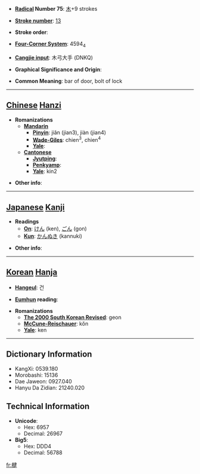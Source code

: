 * '''[[Wiktionary:Chinese radical index| Radical]] Number 75''': [[Wiktionary:Chinese radical index 木|木]]+9 strokes

* '''[[Wiktionary:Chinese total strokes index|Stroke number]]''': [[Wiktionary:Chinese total strokes index 13|13]]

* '''Stroke order''': 

* '''[[Wiktionary:Chinese four corner index|Four-Corner System]]''': 4594<sub>4</sub>

* '''[[Wiktionary:Chinese Cangjie index|Cangjie input]]''': 木弓大手 (DNKQ)

* '''Graphical Significance and Origin''': 

* '''Common Meaning''': bar of door, bolt of lock

----

== [[Chinese]] [[Hanzi]] ==

* '''Romanizations'''
** '''[[Mandarin]]'''
*** '''[[Pinyin]]''': jiǎn (jian3), jiàn (jian4)
*** '''[[Wade-Giles]]''': chien<sup>3</sup>, chien<sup>4</sup>
*** '''[[Yale]]''': 
** '''[[Cantonese]]'''
*** '''[[Jyutping]]''':
*** '''[[Penkyamp]]''': 
*** '''[[Yale]]''': kin2

* '''Other info''': 

----

== [[Japanese]] [[Kanji]] ==

* '''Readings'''
** '''[[On]]''': [[けん]] (ken), [[ごん]] (gon)
** '''[[Kun]]''': [[かんぬき]] (kannuki)

* '''Other info''':  

----

== [[Korean]] [[Hanja]] ==

* '''[[Hangeul]]''': 건

* '''[[Eumhun]] reading''': 

* '''Romanizations'''
** '''[[The 2000 South Korean Revised Romanization|The 2000 South Korean Revised]]''': geon
** '''[[McCune-Reischauer]]''': kŏn
** '''[[Yale]]''': ken

----

== Dictionary Information ==

* KangXi: 0539.180
* Morobashi: 15136
* Dae Jaweon: 0927.040
* Hanyu Da Zidian: 21240.020

== Technical Information ==

* '''Unicode''':
** Hex: 6957
** Decimal: 26967
* '''Big5''':
** Hex: DDD4
** Decimal: 56788

[[fr:楗]]